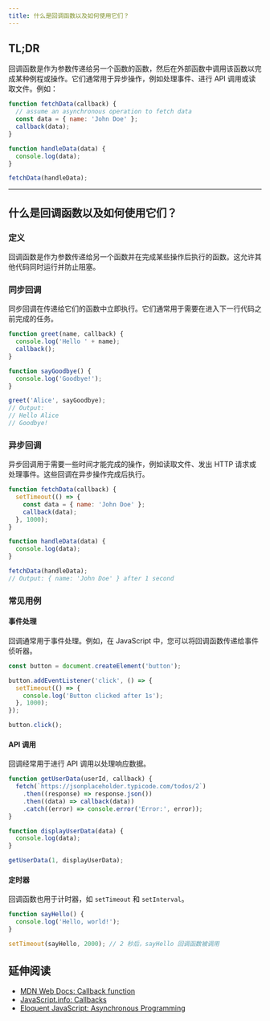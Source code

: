 ```yaml
---
title: 什么是回调函数以及如何使用它们？
---
```


## TL;DR

回调函数是作为参数传递给另一个函数的函数，然后在外部函数中调用该函数以完成某种例程或操作。它们通常用于异步操作，例如处理事件、进行 API 调用或读取文件。例如：

```js live
function fetchData(callback) {
  // assume an asynchronous operation to fetch data
  const data = { name: 'John Doe' };
  callback(data);
}

function handleData(data) {
  console.log(data);
}

fetchData(handleData);
```

***

## 什么是回调函数以及如何使用它们？

### 定义

回调函数是作为参数传递给另一个函数并在完成某些操作后执行的函数。这允许其他代码同时运行并防止阻塞。

### 同步回调

同步回调在传递给它们的函数中立即执行。它们通常用于需要在进入下一行代码之前完成的任务。

```js live
function greet(name, callback) {
  console.log('Hello ' + name);
  callback();
}

function sayGoodbye() {
  console.log('Goodbye!');
}

greet('Alice', sayGoodbye);
// Output:
// Hello Alice
// Goodbye!
```

### 异步回调

异步回调用于需要一些时间才能完成的操作，例如读取文件、发出 HTTP 请求或处理事件。这些回调在异步操作完成后执行。

```js live
function fetchData(callback) {
  setTimeout(() => {
    const data = { name: 'John Doe' };
    callback(data);
  }, 1000);
}

function handleData(data) {
  console.log(data);
}

fetchData(handleData);
// Output: { name: 'John Doe' } after 1 second
```

### 常见用例

#### 事件处理

回调通常用于事件处理。例如，在 JavaScript 中，您可以将回调函数传递给事件侦听器。

```js live
const button = document.createElement('button');

button.addEventListener('click', () => {
  setTimeout(() => {
    console.log('Button clicked after 1s');
  }, 1000);
});

button.click();
```

#### API 调用

回调经常用于进行 API 调用以处理响应数据。

```js live
function getUserData(userId, callback) {
  fetch(`https://jsonplaceholder.typicode.com/todos/2`)
    .then((response) => response.json())
    .then((data) => callback(data))
    .catch((error) => console.error('Error:', error));
}

function displayUserData(data) {
  console.log(data);
}

getUserData(1, displayUserData);
```

#### 定时器

回调函数也用于计时器，如 `setTimeout` 和 `setInterval`。

```js live
function sayHello() {
  console.log('Hello, world!');
}

setTimeout(sayHello, 2000); // 2 秒后，sayHello 回调函数被调用
```

## 延伸阅读

* [MDN Web Docs: Callback function](https://developer.mozilla.org/en-US/docs/Glossary/Callback_function)
* [JavaScript.info: Callbacks](https://javascript.info/callbacks)
* [Eloquent JavaScript: Asynchronous Programming](https://eloquentjavascript.net/11_async.html)

